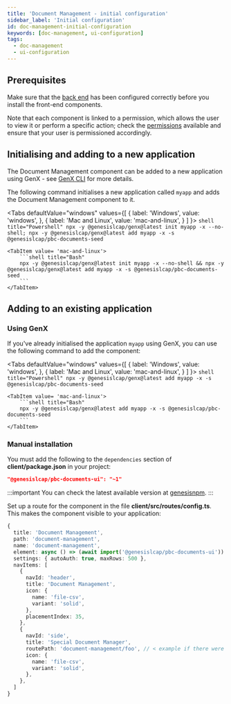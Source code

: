 ```yaml
---
title: 'Document Management - initial configuration'
sidebar_label: 'Initial configuration'
id: doc-management-initial-configuration
keywords: [doc-management, ui-configuration]
tags:
  - doc-management
  - ui-configuration
---
```



## Prerequisites

Make sure that the [back end](/docs/05_components/doc-management/server.mdx) has been configured correctly before you install the front-end components.

Note that each component is linked to a permission, which allows the user to view it or perform a specific action; check the [permissions](/docs/05_components/doc-management/doc-management-ui/03_permissions.mdx) available and ensure that your user is permissioned accordingly.

## Initialising and adding to a new application

The Document Management component can be added to a new application using GenX - see [GenX CLI](/docs/06_operations/03_commands/04_Genx_CLI.mdx) for more details.

The following command initialises a new application called `myapp` and adds the Document Management component to it.

<Tabs
    defaultValue="windows"
    values={[
        { label: 'Windows', value: 'windows', },
        { label: 'Mac and Linux', value: 'mac-and-linux', }
    ]
    }>
    <TabItem value="windows">
        ```shell title="Powershell"
        npx -y @genesislcap/genx@latest init myapp -x --no-shell; npx -y @genesislcap/genx@latest add myapp -x -s @genesislcap/pbc-documents-seed
        ```
    </TabItem>

    <TabItem value= 'mac-and-linux'>
        ```shell title="Bash"
        npx -y @genesislcap/genx@latest init myapp -x --no-shell && npx -y @genesislcap/genx@latest add myapp -x -s @genesislcap/pbc-documents-seed
        ```
    </TabItem>
</Tabs>

## Adding to an existing application

### Using GenX

If you've already initialised the application `myapp` using GenX, you can use the following command to add the component:

<Tabs
    defaultValue="windows"
    values={[
        { label: 'Windows', value: 'windows', },
        { label: 'Mac and Linux', value: 'mac-and-linux', }
    ]
    }>
    <TabItem value="windows">
        ```shell title="Powershell"
        npx -y @genesislcap/genx@latest add myapp -x -s @genesislcap/pbc-documents-seed
        ```
    </TabItem>

    <TabItem value= 'mac-and-linux'>
        ```shell title="Bash"
        npx -y @genesislcap/genx@latest add myapp -x -s @genesislcap/pbc-documents-seed
        ```
    </TabItem>
</Tabs>

### Manual installation

You must add the following to the `dependencies` section of **client/package.json** in your project:

```json
"@genesislcap/pbc-documents-ui": "~1"
```

:::important
You can check the latest available version at [genesisnpm](https://www.npmjs.com/~genesisnpm).
:::

Set up a route for the component in  the file **client/src/routes/config.ts**. This makes the component visible to your application:

```typescript
{
  title: 'Document Management',
  path: 'document-management',
  name: 'document-management',
  element: async () => (await import('@genesislcap/pbc-documents-ui')).FoundationDocumentManager,
  settings: { autoAuth: true, maxRows: 500 },
  navItems: [
    {
      navId: 'header',
      title: 'Document Management',
      icon: {
        name: 'file-csv',
        variant: 'solid',
      },
      placementIndex: 35,
    },
    {
      navId: 'side',
      title: 'Special Document Manager',
      routePath: 'document-management/foo', // < example if there were child routes
      icon: {
        name: 'file-csv',
        variant: 'solid',
      },
    },
  ]
}
```
